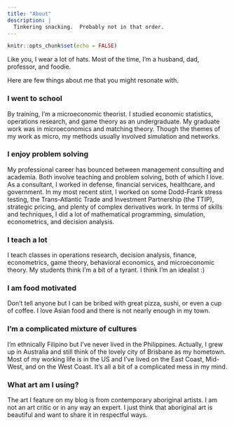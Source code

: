 ```yaml
---
title: "About"
description: |
  Tinkering snacking.  Probably not in that order.
---
```



```r
knitr::opts_chunk$set(echo = FALSE)
```
 

Like you, I wear a lot of hats.  Most of the time, I'm a husband, dad, professor, and foodie. 

Here are few things about me that you might resonate with.

### I went to school

By training, I'm a microeconomic theorist.  I studied economic statistics, operations research, and game theory as an undergraduate. My graduate work was in microeconomics and matching theory.  Though the themes of my work as micro, my methods usually involved simulation and networks.

### I enjoy problem solving

My professional career has bounced between management consulting and academia.  Both involve teaching and problem solving, both of which I love.  As a consultant, I worked in defense, financial services, healthcare, and government.  In my most recent stint, I worked on some Dodd-Frank stress testing, the Trans-Atlantic Trade and Investment Partnership (the TTIP), strategic pricing, and plenty of complex derivatives work.  In terms of skills and techniques, I did a lot of mathematical programming, simulation, econometrics, and decision analysis.  

### I teach a lot

I teach classes in operations research, decision analysis, finance, econometrics, game theory, behavioral economics, and microeconomic theory.  My students think I'm a bit of a tyrant.  I think I'm an idealist :)

### I am food motivated

Don't tell anyone but I can be bribed with great pizza, sushi, or even a cup of coffee.  I love Asian food and there is not nearly enough in my town.

### I'm a complicated mixture of cultures

I'm ethnically Filipino but I've never lived in the Philippines.  Actually, I grew up in Australia and still think of the lovely city of Brisbane as my hometown.  Most of my working life is in the US and I've lived on the East Coast, Mid-West, and on the West Coast.  It's all a bit of a complicated mess in my mind.

### What art am I using?

The art I feature on my blog is from contemporary aboriginal artists.  I am not an art critic or in any way an expert.  I just think that aboriginal art is beautiful and want to share it in respectful ways.